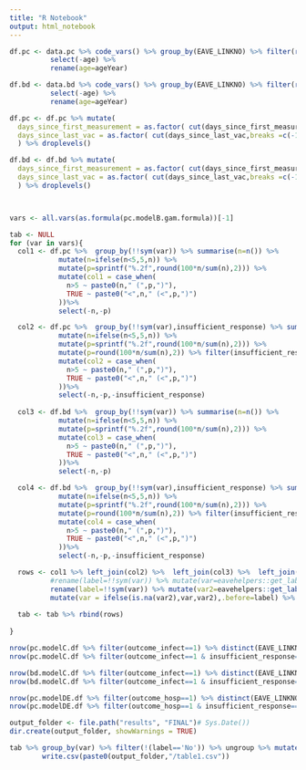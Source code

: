 ```yaml
---
title: "R Notebook"
output: html_notebook
---
```



```r
df.pc <- data.pc %>% code_vars() %>% group_by(EAVE_LINKNO) %>% filter(row_number()==1) %>% ungroup %>% 
          select(-age) %>% 
          rename(age=ageYear)

df.bd <- data.bd %>% code_vars() %>% group_by(EAVE_LINKNO) %>% filter(row_number()==1) %>% ungroup %>% 
          select(-age) %>% 
          rename(age=ageYear)
```


```r

df.pc <- df.pc %>% mutate(
  days_since_first_measurement = as.factor( cut(days_since_first_measurement,breaks = c(-1,90,180,270,360,450,10000))),
  days_since_last_vac = as.factor( cut(days_since_last_vac,breaks =c(-1,50,100,150,200,300,10000)))
  ) %>% droplevels()

df.bd <- df.bd %>% mutate(
  days_since_first_measurement = as.factor( cut(days_since_first_measurement,breaks = c(-1,90,180,270,360,450,10000))),
  days_since_last_vac = as.factor( cut(days_since_last_vac,breaks =c(-1,50,100,150,200,300,10000)))
  ) %>% droplevels()



vars <- all.vars(as.formula(pc.modelB.gam.formula))[-1]

tab <- NULL
for (var in vars){
  col1 <- df.pc %>%  group_by(!!sym(var)) %>% summarise(n=n()) %>% 
            mutate(n=ifelse(n<5,5,n)) %>% 
            mutate(p=sprintf("%.2f",round(100*n/sum(n),2))) %>%
            mutate(col1 = case_when(
              n>5 ~ paste0(n," (",p,")"),
              TRUE ~ paste0("<",n," (<",p,")")
            ))%>%
            select(-n,-p)

  col2 <- df.pc %>%  group_by(!!sym(var),insufficient_response) %>% summarise(n=n()) %>% 
            mutate(n=ifelse(n<5,5,n)) %>% 
            mutate(p=sprintf("%.2f",round(100*n/sum(n),2))) %>%
            mutate(p=round(100*n/sum(n),2)) %>% filter(insufficient_response=='Yes') %>%
            mutate(col2 = case_when(
              n>5 ~ paste0(n," (",p,")"),
              TRUE ~ paste0("<",n," (<",p,")")
            ))%>%
            select(-n,-p,-insufficient_response)
  
  col3 <- df.bd %>%  group_by(!!sym(var)) %>% summarise(n=n()) %>% 
            mutate(n=ifelse(n<5,5,n)) %>% 
            mutate(p=sprintf("%.2f",round(100*n/sum(n),2))) %>%
            mutate(col3 = case_when(
              n>5 ~ paste0(n," (",p,")"),
              TRUE ~ paste0("<",n," (<",p,")")
            ))%>%
            select(-n,-p)

  col4 <- df.bd %>%  group_by(!!sym(var),insufficient_response) %>% summarise(n=n()) %>% 
            mutate(n=ifelse(n<5,5,n)) %>% 
            mutate(p=sprintf("%.2f",round(100*n/sum(n),2))) %>%
            mutate(p=round(100*n/sum(n),2)) %>% filter(insufficient_response=='Yes') %>%
            mutate(col4 = case_when(
              n>5 ~ paste0(n," (",p,")"),
              TRUE ~ paste0("<",n," (<",p,")")
            ))%>%
            select(-n,-p,-insufficient_response)

  rows <- col1 %>% left_join(col2) %>%  left_join(col3) %>%  left_join(col4) %>% 
          #rename(label=!!sym(var)) %>% mutate(var=eavehelpers::get_label(as.character(var)),.before=label)
          rename(label=!!sym(var)) %>% mutate(var2=eavehelpers::get_label(as.character(var)),.before=label) %>%
          mutate(var = ifelse(is.na(var2),var,var2),.before=label) %>% select(-var2)
  
  tab <- tab %>% rbind(rows)
  
}
```

```r
nrow(pc.modelC.df %>% filter(outcome_infect==1) %>% distinct(EAVE_LINKNO))
nrow(pc.modelC.df %>% filter(outcome_infect==1 & insufficient_response=='Yes') %>% distinct(EAVE_LINKNO))
```

```r
nrow(bd.modelC.df %>% filter(outcome_infect==1) %>% distinct(EAVE_LINKNO))
nrow(bd.modelC.df %>% filter(outcome_infect==1 & insufficient_response=='Yes') %>% distinct(EAVE_LINKNO))
```

```r
nrow(pc.modelDE.df %>% filter(outcome_hosp==1) %>% distinct(EAVE_LINKNO))
nrow(pc.modelDE.df %>% filter(outcome_hosp==1 & insufficient_response=='Yes') %>% distinct(EAVE_LINKNO))
```


```r
output_folder <- file.path("results", "FINAL")# Sys.Date())
dir.create(output_folder, showWarnings = TRUE)

tab %>% group_by(var) %>% filter(!(label=='No')) %>% ungroup %>% mutate_all(~replace_na(as.character(.),'-')) %>% 
        write.csv(paste0(output_folder,"/table1.csv"))
```

